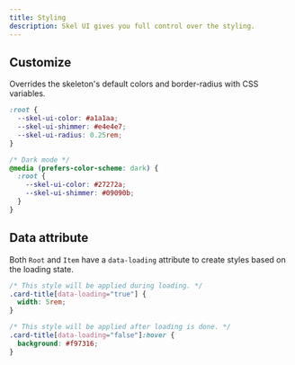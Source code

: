 ```yaml
---
title: Styling
description: Skel UI gives you full control over the styling.
---
```


## Customize

Overrides the skeleton's default colors and border-radius with CSS variables.

```css title="global.css"
:root {
  --skel-ui-color: #a1a1aa;
  --skel-ui-shimmer: #e4e4e7;
  --skel-ui-radius: 0.25rem;
}

/* Dark mode */
@media (prefers-color-scheme: dark) {
  :root {
    --skel-ui-color: #27272a;
    --skel-ui-shimmer: #09090b;
  }
}
```

## Data attribute

Both `Root` and `Item` have a `data-loading` attribute to create styles based on the loading state.

```css
/* This style will be applied during loading. */
.card-title[data-loading="true"] {
  width: 5rem;
}

/* This style will be applied after loading is done. */
.card-title[data-loading="false"]:hover {
  background: #f97316;
}
```
